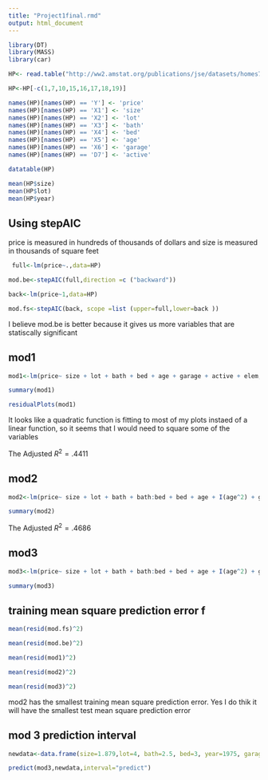 ```yaml
---
title: "Project1final.rmd"
output: html_document
---
```


```r
library(DT)
library(MASS)
library(car)
```


```r
HP<- read.table("http://ww2.amstat.org/publications/jse/datasets/homes76.dat.txt",header=TRUE)
```

```r
HP<-HP[-c(1,7,10,15,16,17,18,19)]
```

```r
names(HP)[names(HP) == 'Y'] <- 'price'
names(HP)[names(HP) == 'X1'] <- 'size'
names(HP)[names(HP) == 'X2'] <- 'lot'
names(HP)[names(HP) == 'X3'] <- 'bath'
names(HP)[names(HP) == 'X4'] <- 'bed'
names(HP)[names(HP) == 'X5'] <- 'age'
names(HP)[names(HP) == 'X6'] <- 'garage'
names(HP)[names(HP) == 'D7'] <- 'active'
```

```r
datatable(HP)
```

```r
mean(HP$size)
mean(HP$lot)
mean(HP$year)
```

## Using stepAIC

price is measured in hundreds of thousands of dollars and size is measured in thousands of square feet

```r
 full<-lm(price~.,data=HP)
```

```r
mod.be<-stepAIC(full,direction =c ("backward"))
```

```r
back<-lm(price~1,data=HP)
```

```r
mod.fs<-stepAIC(back, scope =list (upper=full,lower=back ))
```

I believe mod.be is better because it gives us more variables that are statiscally significant

## mod1

```r
mod1<-lm(price~ size + lot + bath + bed + age + garage + active + elem, data=HP)

summary(mod1)

residualPlots(mod1)
```

It looks like a quadratic function is fitting to most of my plots instaed of a linear function, so it seems that I would need to square some of the variables

The Adjusted $R^2 = .4411$

## mod2

```r
mod2<-lm(price~ size + lot + bath + bath:bed + bed + age + I(age^2) + garage + active + elem, data=HP)

summary(mod2)
```

The Adjusted $R^2 = .4686$

## mod3

```r
mod3<-lm(price~ size + lot + bath + bath:bed + bed + age + I(age^2) + garage + active + I(elem == 'edison') + I(elem == 'harris'), data=HP)

summary(mod3)
```

##  training mean square prediction error f

```r
mean(resid(mod.fs)^2)
```

```r
mean(resid(mod.be)^2)
```

```r
mean(resid(mod1)^2)
```

```r
mean(resid(mod2)^2)
```

```r
mean(resid(mod3)^2)
```

mod2 has the smallest training mean square prediction error. Yes I do thik it will have the smallest test mean square prediction error

## mod 3 prediction interval

```r
newdata<-data.frame(size=1.879,lot=4, bath=2.5, bed=3, year=1975, garage=2, age =.5, elem = "Parker", active = 1)

predict(mod3,newdata,interval="predict")
```

